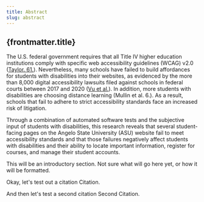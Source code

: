 ```yaml
---
title: Abstract
slug: abstract
---
```



## {frontmatter.title}

The U.S. federal government requires that all Title IV higher education institutions comply with specific web accessibility guidelines (WCAG) v2.0 (<a href="#citation-aria-menu-role">Taylor. 61.</a>). Nevertheless, many schools have failed to build affordances for students with disabilities into their websites, as evidenced by the more than 8,000 digital accessibility lawsuits filed against schools in federal courts between 2017 and 2020 (<a href="#citation-axe-core">Vu et al.</a>). In addition, more students with disabilities are choosing distance learning (Mullin et al. 6.). As a result, schools that fail to adhere to strict accessibility standards face an increased risk of litigation.

Through a combination of automated software tests and the subjective input of students with disabilities, this research reveals that several student-facing pages on the Angelo State University (ASU) website fail to meet accessibility standards and that those failures negatively affect students with disabilities and their ability to locate important information, register for courses, and manage their student accounts.

This will be an introductory section. Not sure what will go here yet, or how it will be formatted.

Okay, let's test out a citation <CitationLink href="#example-citation" title="1" client:visible>Citation</CitationLink>.

And then let's test a second citation <CitationLink href="#second-citation" title="2" client:visible>Second Citation</CitationLink>.
